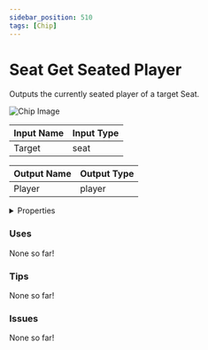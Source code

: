 ```yaml
---
sidebar_position: 510
tags: [Chip]
---
```


# Seat Get Seated Player

Outputs the currently seated player of a target Seat.



![Chip Image](/svg/7fc01b3a-3f44-4cf1-ad2d-d5898fb35f4d.svg)

| Input Name | Input Type |
|-----------|-----------|
| Target | seat |

| Output Name | Output Type |
|-----------|-----------|
| Player | player |


<details>
  <summary>Properties</summary>
  <div>
    <div>
    <table>
      <thead>
        <tr>
          <th>Is beta required?</th>
          <th>❌</th>
        </tr>
        <tr>
          <th>Is this chip a trolling risk?</th>
          <th>❌</th>
        </tr>
        <tr>
          <th>Chip UUPD</th>
          <th>._uuid</th>
        </tr>
      </thead>
    </table>
    </div>
  </div>
</details>

### Uses

None so far!

### Tips

None so far!

### Issues

None so far!